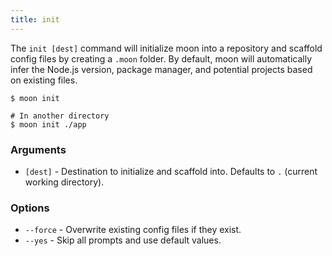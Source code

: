 ```yaml
---
title: init
---
```


The `init [dest]` command will initialize moon into a repository and scaffold config files by
creating a `.moon` folder. By default, moon will automatically infer the Node.js version, package
manager, and potential projects based on existing files.

```shell
$ moon init

# In another directory
$ moon init ./app
```

### Arguments

- `[dest]` - Destination to initialize and scaffold into. Defaults to `.` (current working
  directory).

### Options

- `--force` - Overwrite existing config files if they exist.
- `--yes` - Skip all prompts and use default values.
